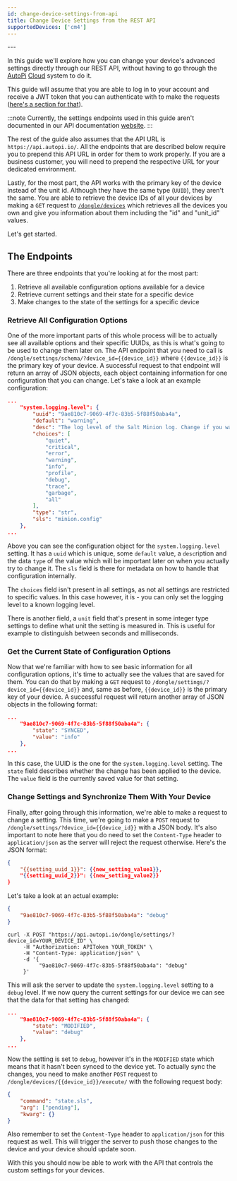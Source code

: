 ```yaml
---
id: change-device-settings-from-api
title: Change Device Settings from the REST API
supportedDevices: ['cm4']
---
```


<DeviceSupportBanner supported={frontMatter.supportedDevices} />
---

In this guide we'll explore how you can change your device's advanced settings directly through our
REST API, without having to go through the [AutoPi](https://www.autopi.io) [Cloud](https://www.autopi.io/software-platform/cloud-management) system to do it.

This guide will assume that you are able to log in to your account and receive a JWT token that you
can authenticate with to make the requests ([here's a section for that](/getting_started/api/index.md)).

:::note
Currently, the settings endpoints used in this guide aren't documented in our API documentation
[website](https://api.autopi.io).
:::

The rest of the guide also assumes that the API URL is `https://api.autopi.io/`. All the endpoints
that are described below require you to prepend this API URL in order for them to work properly. If
you are a business customer, you will need to prepend the respective URL for your dedicated
environment.

Lastly, for the most part, the API works with the primary key of the device instead of the unit id.
Although they have the same type (`UUID`), they aren't the same. You are able to retrieve the
device IDs of all your devices by making a `GET` request to [`/dongle/devices`](https://api.autopi.io/#/dongle/dongle_devices_list)
which retrieves all the devices you own and give you information about them including the "id" and
"unit_id" values. 

Let's get started.

## The Endpoints

There are three endpoints that you're looking at for the most part:
1. Retrieve all available configuration options available for a device
2. Retrieve current settings and their state for a specific device
3. Make changes to the state of the settings for a specific device

### Retrieve All Configuration Options

One of the more important parts of this whole process will be to actually see all available options
and their specific UUIDs, as this is what's going to be used to change them later on. The API
endpoint that you need to call is `/dongle/settings/schema/?device_id={{device_id}}` where
`{{device_id}}` is the primary key of your device. A successful request to that endpoint will
return an array of JSON objects, each object containing information for one configuration that you
can change. Let's take a look at an example configuration:

```json
...
    "system.logging.level": {
        "uuid": "9ae810c7-9069-4f7c-83b5-5f88f50aba4a",
        "default": "warning",
        "desc": "The log level of the Salt Minion log. Change if you want more detailed logging.",
        "choices": [
            "quiet",
            "critical",
            "error",
            "warning",
            "info",
            "profile",
            "debug",
            "trace",
            "garbage",
            "all"
        ],
        "type": "str",
        "sls": "minion.config"
    },
...
```

Above you can see the configuration object for the `system.logging.level` setting. It has a `uuid`
which is unique, some `default` value, a `desc`ription and the data `type` of the value which will
be important later on when you actually try to change it. The `sls` field is there for metadata on
how to handle that configuration internally.

The `choices` field isn't present in all settings, as not all settings are restricted to specific
values. In this case however, it is - you can only set the logging level to a known logging level.

There is another field, a `unit` field that's present in some integer type settings to define what
unit the setting is measured in. This is useful for example to distinguish between seconds and
milliseconds.

### Get the Current State of Configuration Options

Now that we're familiar with how to see basic information for all configuration options, it's time
to actually see the values that are saved for them. You can do that by making a `GET` request to
`/dongle/settings/?device_id={{device_id}}` and, same as before, `{{device_id}}` is the primary key
of your device. A successful request will return another array of JSON objects in the following
format:

```json
...
    "9ae810c7-9069-4f7c-83b5-5f88f50aba4a": {
        "state": "SYNCED",
        "value": "info"
    },
...
```

In this case, the UUID is the one for the `system.logging.level` setting. The `state` field
describes whether the change has been applied to the device. The `value` field is the currently
saved value for that setting.

### Change Settings and Synchronize Them With Your Device

Finally, after going through this information, we're able to make a request to change a setting.
This time, we're going to make a `POST` request to `/dongle/settings/?device_id={{device_id}}` with
a JSON body. It's also important to note here that you do need to set the `Content-Type` header to
`application/json` as the server will reject the request otherwise. Here's the JSON format:

```json
{
    "{{setting_uuid_1}}": {{new_setting_value1}},
    "{{setting_uuid_2}}": {{new_setting_value2}}
}
```

Let's take a look at an actual example:

```json
{
    "9ae810c7-9069-4f7c-83b5-5f88f50aba4a": "debug"
}
```
```curl
curl -X POST "https://api.autopi.io/dongle/settings/?device_id=YOUR_DEVICE_ID" \
     -H "Authorization: APIToken YOUR_TOKEN" \
     -H "Content-Type: application/json" \
     -d '{
          "9ae810c7-9069-4f7c-83b5-5f88f50aba4a": "debug"
     }'
```

This will ask the server to update the `system.logging.level` setting to a `debug` level. If we now
query the current settings for our device we can see that the data for that setting has changed:

```json
...
    "9ae810c7-9069-4f7c-83b5-5f88f50aba4a": {
        "state": "MODIFIED",
        "value": "debug"
    },
...
```

Now the setting is set to `debug`, however it's in the `MODIFIED` state which means that it hasn't
been synced to the device yet. To actually sync the changes, you need to make another `POST` request
to `/dongle/devices/{{device_id}}/execute/` with the following request body:

```json
{
    "command": "state.sls",
    "arg": ["pending"],
    "kwarg": {}
}
```

Also remember to set the `Content-Type` header to `application/json` for this request as well. This
will trigger the server to push those changes to the device and your device should update soon.

With this you should now be able to work with the API that controls the custom settings for your
devices.
